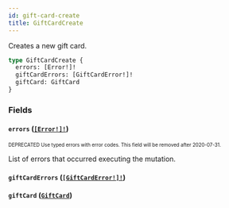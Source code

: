 ```yaml
---
id: gift-card-create
title: GiftCardCreate
---
```


Creates a new gift card.

```graphql
type GiftCardCreate {
  errors: [Error!]!
  giftCardErrors: [GiftCardError!]!
  giftCard: GiftCard
}
```

### Fields

#### `errors` ([`[Error!]!`](/developer/api-reference/objects/error.mdx))

<sub><sup><span className="deprecatedTag">DEPRECATED</span> Use typed errors with error codes. This field will be removed after 2020-07-31.</sup></sub>

List of errors that occurred executing the mutation.

#### `giftCardErrors` ([`[GiftCardError!]!`](/developer/api-reference/objects/gift-card-error.mdx))

#### `giftCard` ([`GiftCard`](/developer/api-reference/objects/gift-card.mdx))
